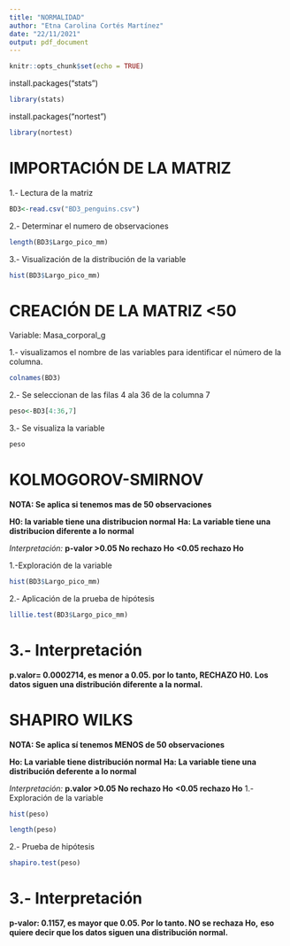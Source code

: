 ---
title: "NORMALIDAD"
author: "Etna Carolina Cortés Martínez"
date: "22/11/2021"
output: pdf_document
---

```{r setup, include=FALSE}
knitr::opts_chunk$set(echo = TRUE)
```

install.packages("stats")

```{r}
library(stats)
```

install.packages("nortest")

```{r}
library(nortest)
```


# IMPORTACIÓN DE LA MATRIZ

1.- Lectura de la matriz
```{r}
BD3<-read.csv("BD3_penguins.csv")
```
2.- Determinar el numero de observaciones 
```{r}
length(BD3$Largo_pico_mm)
```
3.- Visualización de la distribución de la variable 
```{r}
hist(BD3$Largo_pico_mm)
```

# CREACIÓN DE LA MATRIZ <50

Variable: Masa_corporal_g

1.- visualizamos el nombre de las variables para identificar el número de la columna.

```{r}
colnames(BD3)
```
2.- Se seleccionan de las filas 4 ala 36 de la columna 7
```{r}
peso<-BD3[4:36,7]
```

3.- Se visualiza la variable 
```{r}
peso
```

#  KOLMOGOROV-SMIRNOV 

**NOTA: Se aplica si tenemos mas de 50 observaciones**

**H0: la variable tiene una distribucion normal**
**Ha: La variable tiene una distribucion diferente a lo normal**

*Interpretación:*
**p-valor >0.05 No rechazo Ho**
         **<0.05 rechazo Ho**

1.-Exploración de la variable 
```{r}
hist(BD3$Largo_pico_mm) 
```

2.- Aplicación de la prueba de hipótesis 
```{r}
lillie.test(BD3$Largo_pico_mm)
```
# 3.- Interpretación
**p.valor= 0.0002714, es menor a 0.05. por lo tanto, RECHAZO H0.**
**Los datos siguen una distribución diferente a la normal.**

#  SHAPIRO WILKS

**NOTA: Se aplica sí tenemos MENOS de 50 observaciones**

**Ho: La variable tiene distribución normal**
**Ha: La variable tiene una distribución deferente a lo normal** 

*Interpretación:*
**p.valor >0.05 No rechazo Ho**
        **<0.05 rechazo Ho**
1.- Exploración de la variable 
```{r}
hist(peso)
```

```{r}
length(peso)
```
2.- Prueba de hipótesis
```{r}
shapiro.test(peso)
```

# 3.- Interpretación 
**p-valor: 0.1157, es mayor que 0.05. Por lo tanto. NO se rechaza Ho,**
**eso quiere decir que los datos siguen una distribución normal.**
       





